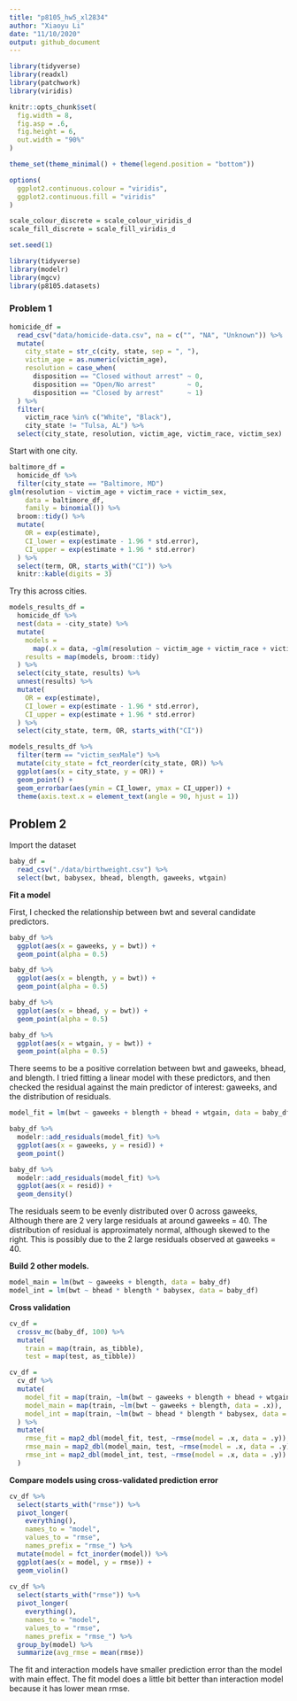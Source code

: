 ```yaml
---
title: "p8105_hw5_xl2834"
author: "Xiaoyu Li"
date: "11/10/2020"
output: github_document
---
```


```r
library(tidyverse)
library(readxl)
library(patchwork)
library(viridis)

knitr::opts_chunk$set(
  fig.width = 8,
  fig.asp = .6,
  fig.height = 6,
  out.width = "90%"
)

theme_set(theme_minimal() + theme(legend.position = "bottom"))

options(
  ggplot2.continuous.colour = "viridis",
  ggplot2.continuous.fill = "viridis"
)

scale_colour_discrete = scale_colour_viridis_d
scale_fill_discrete = scale_fill_viridis_d

set.seed(1)
```

```r
library(tidyverse)
library(modelr)
library(mgcv)
library(p8105.datasets)
```

### Problem 1

```r
homicide_df = 
  read_csv("data/homicide-data.csv", na = c("", "NA", "Unknown")) %>% 
  mutate(
    city_state = str_c(city, state, sep = ", "),
    victim_age = as.numeric(victim_age),
    resolution = case_when(
      disposition == "Closed without arrest" ~ 0,
      disposition == "Open/No arrest"        ~ 0,
      disposition == "Closed by arrest"      ~ 1)
  ) %>% 
  filter(
    victim_race %in% c("White", "Black"),
    city_state != "Tulsa, AL") %>% 
  select(city_state, resolution, victim_age, victim_race, victim_sex)
```


Start with one city.

```r
baltimore_df =
  homicide_df %>% 
  filter(city_state == "Baltimore, MD")
glm(resolution ~ victim_age + victim_race + victim_sex, 
    data = baltimore_df,
    family = binomial()) %>% 
  broom::tidy() %>% 
  mutate(
    OR = exp(estimate),
    CI_lower = exp(estimate - 1.96 * std.error),
    CI_upper = exp(estimate + 1.96 * std.error)
  ) %>% 
  select(term, OR, starts_with("CI")) %>% 
  knitr::kable(digits = 3)
```


Try this across cities.

```r
models_results_df = 
  homicide_df %>% 
  nest(data = -city_state) %>% 
  mutate(
    models = 
      map(.x = data, ~glm(resolution ~ victim_age + victim_race + victim_sex, data = .x, family = binomial())),
    results = map(models, broom::tidy)
  ) %>% 
  select(city_state, results) %>% 
  unnest(results) %>% 
  mutate(
    OR = exp(estimate),
    CI_lower = exp(estimate - 1.96 * std.error),
    CI_upper = exp(estimate + 1.96 * std.error)
  ) %>% 
  select(city_state, term, OR, starts_with("CI")) 
```

```r
models_results_df %>% 
  filter(term == "victim_sexMale") %>% 
  mutate(city_state = fct_reorder(city_state, OR)) %>% 
  ggplot(aes(x = city_state, y = OR)) + 
  geom_point() + 
  geom_errorbar(aes(ymin = CI_lower, ymax = CI_upper)) + 
  theme(axis.text.x = element_text(angle = 90, hjust = 1))
```



## Problem 2

Import the dataset

```r
baby_df = 
  read_csv("./data/birthweight.csv") %>% 
  select(bwt, babysex, bhead, blength, gaweeks, wtgain)
```

**Fit a model**

First, I checked the relationship between bwt and several candidate predictors.
```r
baby_df %>% 
  ggplot(aes(x = gaweeks, y = bwt)) +
  geom_point(alpha = 0.5)

baby_df %>% 
  ggplot(aes(x = blength, y = bwt)) +
  geom_point(alpha = 0.5)

baby_df %>% 
  ggplot(aes(x = bhead, y = bwt)) +
  geom_point(alpha = 0.5)

baby_df %>% 
  ggplot(aes(x = wtgain, y = bwt)) +
  geom_point(alpha = 0.5)
```

There seems to be a positive correlation between bwt and gaweeks, bhead, and blength. I tried fitting a linear model with these predictors, and then checked the residual against the main predictor of interest: gaweeks, and the distribution of residuals.

```r
model_fit = lm(bwt ~ gaweeks + blength + bhead + wtgain, data = baby_df)

baby_df %>% 
  modelr::add_residuals(model_fit) %>% 
  ggplot(aes(x = gaweeks, y = resid)) + 
  geom_point()

baby_df %>% 
  modelr::add_residuals(model_fit) %>% 
  ggplot(aes(x = resid)) + 
  geom_density()
```

The residuals seem to be evenly distributed over 0 across gaweeks, Although there are 2 very large residuals at around gaweeks = 40. The distribution of residual is approximately normal, although skewed to the right. This is possibly due to the 2 large residuals observed at gaweeks = 40.

**Build 2 other models.**

```r
model_main = lm(bwt ~ gaweeks + blength, data = baby_df)
model_int = lm(bwt ~ bhead * blength * babysex, data = baby_df)
```

**Cross validation**

```r
cv_df =
  crossv_mc(baby_df, 100) %>% 
  mutate(
    train = map(train, as_tibble),
    test = map(test, as_tibble))

cv_df = 
  cv_df %>% 
  mutate(
    model_fit = map(train, ~lm(bwt ~ gaweeks + blength + bhead + wtgain, data = .x)),
    model_main = map(train, ~lm(bwt ~ gaweeks + blength, data = .x)),
    model_int = map(train, ~lm(bwt ~ bhead * blength * babysex, data = .x))
  ) %>% 
  mutate(
    rmse_fit = map2_dbl(model_fit, test, ~rmse(model = .x, data = .y)),
    rmse_main = map2_dbl(model_main, test, ~rmse(model = .x, data = .y)),
    rmse_int = map2_dbl(model_int, test, ~rmse(model = .x, data = .y))
  )
```

**Compare models using cross-validated prediction error**

```r
cv_df %>%
  select(starts_with("rmse")) %>% 
  pivot_longer(
    everything(),
    names_to = "model",
    values_to = "rmse",
    names_prefix = "rmse_") %>% 
  mutate(model = fct_inorder(model)) %>%
  ggplot(aes(x = model, y = rmse)) +
  geom_violin()
  
cv_df %>% 
  select(starts_with("rmse")) %>% 
  pivot_longer(
    everything(),
    names_to = "model",
    values_to = "rmse",
    names_prefix = "rmse_") %>%
  group_by(model) %>% 
  summarize(avg_rmse = mean(rmse))
```

The fit and interaction models have smaller prediction error than the model with main effect. The fit model does a little bit better than interaction model because it has lower mean rmse. 


